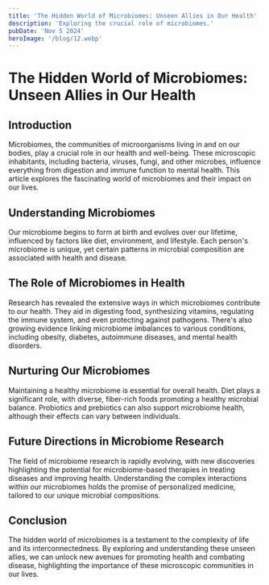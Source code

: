 ```yaml
---
title: 'The Hidden World of Microbiomes: Unseen Allies in Our Health'
description: 'Exploring the crucial role of microbiomes.'
pubDate: 'Nov 5 2024'
heroImage: '/blog/12.webp'
---
```


# The Hidden World of Microbiomes: Unseen Allies in Our Health

## Introduction

Microbiomes, the communities of microorganisms living in and on our bodies, play a crucial role in our health and well-being. These microscopic inhabitants, including bacteria, viruses, fungi, and other microbes, influence everything from digestion and immune function to mental health. This article explores the fascinating world of microbiomes and their impact on our lives.

## Understanding Microbiomes

Our microbiome begins to form at birth and evolves over our lifetime, influenced by factors like diet, environment, and lifestyle. Each person's microbiome is unique, yet certain patterns in microbial composition are associated with health and disease.

## The Role of Microbiomes in Health

Research has revealed the extensive ways in which microbiomes contribute to our health. They aid in digesting food, synthesizing vitamins, regulating the immune system, and even protecting against pathogens. There's also growing evidence linking microbiome imbalances to various conditions, including obesity, diabetes, autoimmune diseases, and mental health disorders.

## Nurturing Our Microbiomes

Maintaining a healthy microbiome is essential for overall health. Diet plays a significant role, with diverse, fiber-rich foods promoting a healthy microbial balance. Probiotics and prebiotics can also support microbiome health, although their effects can vary between individuals.

## Future Directions in Microbiome Research

The field of microbiome research is rapidly evolving, with new discoveries highlighting the potential for microbiome-based therapies in treating diseases and improving health. Understanding the complex interactions within our microbiomes holds the promise of personalized medicine, tailored to our unique microbial compositions.

## Conclusion

The hidden world of microbiomes is a testament to the complexity of life and its interconnectedness. By exploring and understanding these unseen allies, we can unlock new avenues for promoting health and combating disease, highlighting the importance of these microscopic communities in our lives.